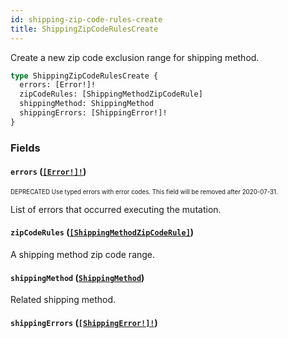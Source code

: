 ```yaml
---
id: shipping-zip-code-rules-create
title: ShippingZipCodeRulesCreate
---
```


Create a new zip code exclusion range for shipping method.

```graphql
type ShippingZipCodeRulesCreate {
  errors: [Error!]!
  zipCodeRules: [ShippingMethodZipCodeRule]
  shippingMethod: ShippingMethod
  shippingErrors: [ShippingError!]!
}
```

### Fields

#### `errors` ([`[Error!]!`](/developer/api-reference/objects/error.mdx))

<sub><sup><span className="deprecatedTag">DEPRECATED</span> Use typed errors with error codes. This field will be removed after 2020-07-31.</sup></sub>

List of errors that occurred executing the mutation.

#### `zipCodeRules` ([`[ShippingMethodZipCodeRule]`](/developer/api-reference/objects/shipping-method-zip-code-rule.mdx))

A shipping method zip code range.

#### `shippingMethod` ([`ShippingMethod`](/developer/api-reference/objects/shipping-method.mdx))

Related shipping method.

#### `shippingErrors` ([`[ShippingError!]!`](/developer/api-reference/objects/shipping-error.mdx))
